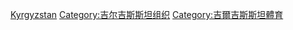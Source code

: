 [[Category:亚洲各国体育组织|Kyrgyzstan]]
[[Category:吉尔吉斯斯坦组织|Category:吉尔吉斯斯坦组织]]
[[Category:吉爾吉斯斯坦體育|Category:吉爾吉斯斯坦體育]]